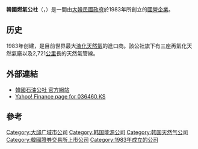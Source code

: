 {{Infobox company
| name             = 韓國燃氣公社<br>{{lang|ko|한국가스공사}}<br>{{lang|ko|韓國가스公社}}<br>Korea Gas Corporation
| logo             = 
| caption          = 
| type             = [[國營企業|國營企業]]
| traded_as        = {{kse|036460}}
| fate             = 
| predecessor      = 
| successor        = 
| foundation       = 
| founder          = 
| defunct          = 
| location_city    = [[大邱广域市|大邱广域市]]
| location_country = {{KOR}}
| locations        = 
| area_served      = 
| key_people       = 朱崗秀
| industry         = [[天然氣|液化天然氣工業]]
| products         = 
| services         = 
| revenue          = {{profit}}KRW 221,723 hundred million  <small>(2017)</small>
| operating_income =  {{profit}}KRW 10,339 hundred million <small>(2017)</small>
| net_income       = {{profit}}KRW -11,917 hundred million <small>(2017)</small>
| assets           = {{increase}}KRW 371,394 hundred million <small>(2017)</small>
| equity           = {{increase}}KRW 81,404 hundred million <small>(2017)</small>
| owner            = {{flagicon|KOR}} [[大韓民國企劃財政部|大韓民國企劃財政部]] 26.86% <BR> {{flagicon|KOR}} [[韓國電力公社|韓國電力公社]] 24.46%  <BR>  {{flagicon|KOR}} 韓國地方政府 9.59%
| num_employees    = 3,965
| parent           = 
| divisions        = 
| subsid           = 
| homepage         = {{URL|www.kogas.or.kr}}
| footnotes        = 
| intl             = 
}}
'''韓國燃氣公社'''（{{lang-ko|한국가스공사}}，{{lang|ko|韓國가스公社}}）是一間由[[大韓民國政府|大韓民國政府]]於1983年所創立的[[國營企業|國營企業]]。

==历史==
1983年创建，是目前世界最大[[液化天然氣|液化天然氣]]的進口商。該公社旗下有三座再氣化天然氣廠以及2,721[[公里|公里]]長的天然氣管線。

==外部連結==
*[https://web.archive.org/web/20130510030720/http://www.kogas.or.kr/kogas_eng/00_main/main.jsp 韓國石油公社 官方網站]
*[http://finance.yahoo.com/q?s=036460.KS Yahoo! Finance page for 036460.KS] {{Wayback|url=http://finance.yahoo.com/q?s=036460.KS |date=20121020210956 }}

==參考==
{{reflist}}

[[Category:大邱广域市公司|Category:大邱广域市公司]]
[[Category:韩国能源公司|Category:韩国能源公司]]
[[Category:韩国天然气公司|Category:韩国天然气公司]]
[[Category:韓國證券交易所上市公司|Category:韓國證券交易所上市公司]]
[[Category:1983年成立的公司|Category:1983年成立的公司]]